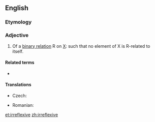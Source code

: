 ==English==
{{wikipedia|Reflexive relation}}

===Etymology===
{{prefix|in|alt1=ir|reflexive|lang=en}}

===Adjective===
{{en-adj|-}}

# {{label|en|set theory}} Of a [[binary relation]] R on [[X]]: such that no element of X is R-related to itself.

====Related terms====
* {{l|en|reflexive}}

====Translations====
{{trans-top|of a binary relation}}
* Czech: {{t|cs|ireflexivní|m}}
{{trans-mid}}
* Romanian: {{t|ro|ireflexiv|m|n}}
{{trans-bottom}}

[[et:irreflexive]]
[[zh:irreflexive]]